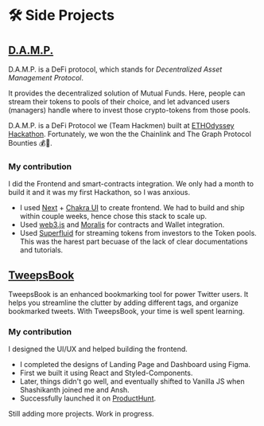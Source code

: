 
# 🛠 Side Projects

## [D.A.M.P.](https://devfolio.co/submissions/damp-dd4c)
<Para desc="Jul 2021 - Aug 2021" />

D.A.M.P. is a DeFi protocol, which stands for *Decentralized Asset Management Protocol*.

It provides the decentralized solution of Mutual Funds. Here, people can stream their tokens to pools of their choice, and let advanced users
(managers) handle where to invest those crypto-tokens from those pools. 

D.A.M.P. is a DeFi Protocol we (Team Hackmen) built at [ETHOdyssey Hackathon](https://ethodyssey.devfolio.co/). 
Fortunately, we won the the Chainlink and The Graph Protocol Bounties 💰💸.

### My contribution
I did the Frontend and smart-contracts integration. We only had a month to build it and it was my first Hackathon, so I was anxious.
- I used [Next](https://nextjs.org/) + [Chakra UI](https://chakra-ui.com/) to create frontend. We had to build and ship within couple weeks, hence chose this stack to scale up.
- Used [web3.js](https://web3js.readthedocs.io/en/v1.5.2/) and [Moralis](https://moralis.io/) for contracts and Wallet integration. 
- Used [Superfluid](https://superfluid.finance/) for streaming tokens from investors to the Token pools. This was the harest part becuase of the lack of clear documentations and tutorials.

## [TweepsBook](https://tweepsbook.com)
<Para desc="Feb 2021 - Apr 2021" />

TweepsBook is an enhanced bookmarking tool for power Twitter users. It helps you streamline the clutter by adding different tags, and organize bookmarked tweets. With TweepsBook, your time is well spent learning.

### My contribution
I designed the UI/UX and helped building the frontend.
- I completed the designs of Landing Page and Dashboard using Figma.
- First we built it using React and Styled-Components.
- Later, things didn't go well, and eventually shifted to Vanilla JS when Shashikanth joined me and Ansh.
- Successfully launched it on [ProductHunt](https://www.producthunt.com/posts/tweepsbook-capture-organize-learn).

<Callout emoji="🚧" type="warning">
    Still adding more projects. Work in progress.
</Callout>